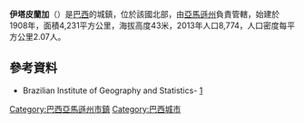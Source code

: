 {{coord|02|44|56|S|58|01|19|W|scale:30000|display=title}}

'''伊塔皮蘭加'''（{{lang-pt|Itapiranga}}）是[[巴西|巴西]]的城鎮，位於該國北部，由[[亞馬遜州_(巴西)|亞馬遜州]]負責管轄，始建於1908年，面積4,231平方公里，海拔高度43米，2013年人口8,774，人口密度每平方公里2.07人。

==參考資料==
*Brazilian Institute of Geography and Statistics- [https://web.archive.org/web/20080611095922/http://www.ibge.gov.br/cidadesat/default.php]

{{Brazil-geo-stub}}
{{巴西亞馬遜州市鎮}}

[[Category:巴西亞馬遜州市鎮|Category:巴西亞馬遜州市鎮]]
[[Category:巴西城市|Category:巴西城市]]